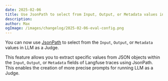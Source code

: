 ```yaml
---
date: 2025-02-06
title: Use JsonPath to select from Input, Output, or Metadata values in LLM as a Judge
description:
author: Max
ogImage: /images/changelog/2025-02-06-eval-config.png
---
```



<ChangelogHeader />

You can now use [JsonPath](https://github.com/JSONPath-Plus/JSONPath?tab=readme-ov-file#syntax-through-examples) to select from the `Input`, `Output`, or `Metadata` values in LLM as a Judge.

This feature allows you to extract specific values from JSON objects within the `Input`, `Output`, or `Metadata` fields of Langfuse traces using JsonPath. This enables the creation of more precise prompts for running LLM as a Judge.
